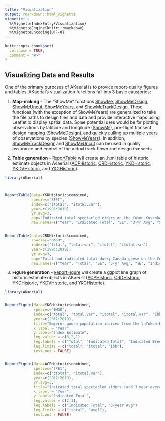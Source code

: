 ```yaml
---
title: "Visualization"
output: rmarkdown::html_vignette
vignette: >
  %\VignetteIndexEntry{Visualization}
  %\VignetteEngine{knitr::rmarkdown}
  %\VignetteEncoding{UTF-8}
---
```


```r
knitr::opts_chunk$set(
  collapse = TRUE,
  comment = "#>"
)
```

## Visualizing Data and Results  

One of the primary purposes of AKaerial is to provide report-quality figures and tables.  AKaerial's visualization functions fall into 3 basic categories:  

  1. __Map-making__ - The "ShowMe" functions [ShowMe](../help/ShowMe), [ShowMeDesign](../help/ShowMeDesign), [ShowMeUncut](../help/ShowMeUncut), [ShowMeYears](../help/ShowMeYears), and [ShowMeTrackDesign](../help/ShowMeTrackDesign).  These functions (with the exception of ShowMeYears) are generalized to take the file paths to design files and data and provide interactive maps using Leaflet to display spatial data.  Some potential uses would be for plotting observations by latitude and longitude ([ShowMe](../help/ShowMe)), pre-flight transect design mapping ([ShowMeDesign](../help/ShowMeDesign)), and quickly pulling up multiple years of observations by species ([ShowMeYears](../help/ShowMeYears)).  In addition, [ShowMeTrackDesign](../help/ShowMeTrackDesign) and [ShowMeUncut](../help/ShowMeUncut) can be used in quality assurance and control of the actual track flown and design transects.  
  
  2. __Table generation__ - [ReportTable](../help/ReportTable) will create an .html table of historic estimate objects in AKaerial ([ACPHistoric](../help/ACPHistoric), [CRDHistoric](../help/CRDHistoric), [YKDHistoric](../help/YKDHistoric), [YKDVHistoric](../help/YKDVHistoric), and [YKGHistoric](../help/YKGHistoric)).  


```r
library(AKaerial)



ReportTable(data=YKDHistoric$combined, 
            species="SPEI", 
            index=c("itotal", "itotal.var"),
            year=c(1988:2019), 
            yr.avg=3, 
            cap="Indicated total spectacled eiders on the Yukon-Kuskokwim Delta, 1988-2019.", 
            new.names=c("Year", "Indicated Total", "SE", "3-yr Avg", "SE"))


ReportTable(data=CRDHistoric$combined, 
            species="DCGO", 
            index=c("total", "total.var", "itotal", "itotal.var"),
            year=c(1995:2019), 
            yr.avg=3, 
            cap="Total and indicated total dusky Canada geese on the Copper River Delta, 1995-2019.", 
            new.names=c("Year", "Total", "SE", "3-yr Avg", "SE", "Indicated Total", "SE", "3-yr Avg", "SE"))

```



  3. __Figure generation__ - [ReportFigure](../help/ReportFigure) will create a ggplot line graph of historic estimate objects in AKaerial ([ACPHistoric](../help/ACPHistoric), [CRDHistoric](../help/CRDHistoric), [YKDHistoric](../help/YKDHistoric), [YKDVHistoric](../help/YKDVHistoric), and [YKGHistoric](../help/YKGHistoric)). 




```r
library(AKaerial)


ReportFigure(data=YKGHistoric$combined, 
             species="EMGO", 
             index=c("total", "total.var", "itotal", "itotal.var", "ibb", "ibb.var"),
             year=c(2007:2019), 
             title="Emperor goose population indices from the \nYukon-Kuskokwim Delta, 2007-2019", 
             x.label = "Year", 
             y.label="Index Estimate", 
             leg.values = c(3,2,1), 
             leg.labels = c("Total", "Indicated Total", "Indicated Breeding"), 
             leg.limits = c("total", "itotal", "ibb"),
             test.out = FALSE)


ReportFigure(data=ACPHistoric$combined, 
             species="SPEI", 
             index=c("itotal", "itotal.var"),
             year=c(2007:2019),
             yr.avg=3,
             title="Indicated total spectacled eiders (and 3-year average) on the \nArctic Coastal Plain, 2007-2019", 
             x.label = "Year", 
             y.label="Indicated Total", 
             leg.values = c(2,1), 
             leg.labels = c("Indicated Total", "3-year Avg"), 
             leg.limits = c("itotal", "avg1"),
             test.out = FALSE)



```

